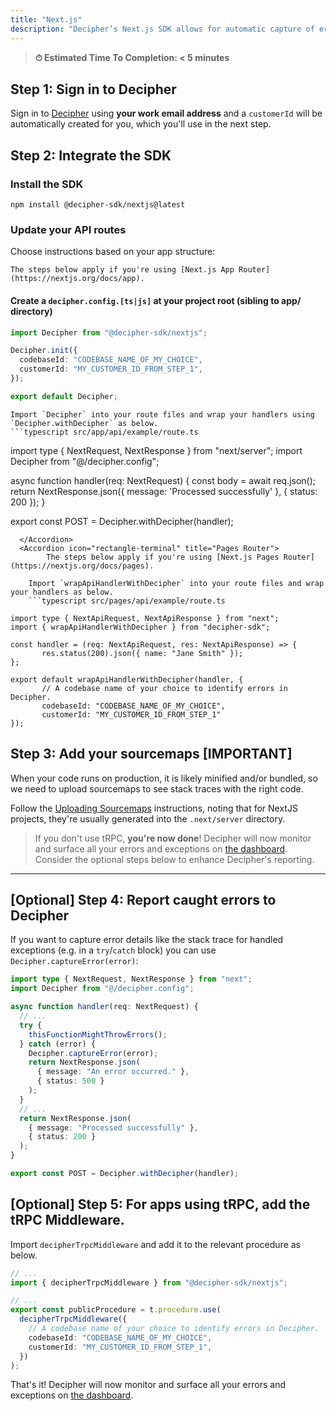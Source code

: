 ```yaml
---
title: "Next.js"
description: "Decipher’s Next.js SDK allows for automatic capture of errors including helpful details like logs and raw payload data."
---
```


> **⏱ Estimated Time To Completion: < 5 minutes**

## Step 1: Sign in to Decipher

Sign in to [Decipher](https://prod.getdecipher.com) using **your work email address** and a `customerId` will be automatically created for you, which you'll use in the next step.

## Step 2: Integrate the SDK

### Install the SDK

```shell Terminal
npm install @decipher-sdk/nextjs@latest
```

### Update your API routes

Choose instructions based on your app structure:

<AccordionGroup>
  <Accordion icon="rectangle-terminal" title="App Router" defaultOpen={true}>

    The steps below apply if you're using [Next.js App Router](https://nextjs.org/docs/app).

#### Create a `decipher.config.[ts|js]` at your project root (sibling to app/ directory)

```typescript src/decipher.config.ts
import Decipher from "@decipher-sdk/nextjs";

Decipher.init({
  codebaseId: "CODEBASE_NAME_OF_MY_CHOICE",
  customerId: "MY_CUSTOMER_ID_FROM_STEP_1",
});

export default Decipher;
```

    Import `Decipher` into your route files and wrap your handlers using `Decipher.withDecipher` as below.
    ```typescript src/app/api/example/route.ts

import type { NextRequest, NextResponse } from "next/server";
import Decipher from "@/decipher.config";

async function handler(req: NextRequest) {
       const body = await req.json();
       return NextResponse.json({ message: 'Processed successfully' },
       { status: 200 });
}

export const POST = Decipher.withDecipher(handler);
```
  </Accordion>
  <Accordion icon="rectangle-terminal" title="Pages Router">
        The steps below apply if you're using [Next.js Pages Router](https://nextjs.org/docs/pages).

    Import `wrapApiHandlerWithDecipher` into your route files and wrap your handlers as below.
    ```typescript src/pages/api/example/route.ts

import type { NextApiRequest, NextApiResponse } from "next";
import { wrapApiHandlerWithDecipher } from "decipher-sdk";

const handler = (req: NextApiRequest, res: NextApiResponse) => {
       res.status(200).json({ name: "Jane Smith" });
};

export default wrapApiHandlerWithDecipher(handler, {
       // A codebase name of your choice to identify errors in Decipher.
       codebaseId: "CODEBASE_NAME_OF_MY_CHOICE",
       customerId: "MY_CUSTOMER_ID_FROM_STEP_1"
});
```
  </Accordion>
</AccordionGroup>

## Step 3: Add your sourcemaps [IMPORTANT]

When your code runs on production, it is likely minified and/or bundled, so we need to upload sourcemaps to see stack traces with the right code.

Follow the [Uploading Sourcemaps](/sourcemaps) instructions, noting that for NextJS projects, they're usually generated into the `.next/server` directory.

> If you don't use tRPC, **you're now done**! Decipher will now monitor and surface all your errors and exceptions on [the dashboard](https://www.prod.getdecipher.com). Consider the optional steps below to enhance Decipher's reporting.


---

## [Optional] Step 4: Report caught errors to Decipher

If you want to capture error details like the stack trace for handled exceptions (e.g. in a `try`/`catch` block) you can use `Decipher.captureError(error)`:

```typescript route.ts
import type { NextRequest, NextResponse } from "next";
import Decipher from "@/decipher.config";

async function handler(req: NextRequest) {
  // ...
  try {
    thisFunctionMightThrowErrors();
  } catch (error) {
    Decipher.captureError(error);
    return NextResponse.json(
      { message: "An error occurred." },
      { status: 500 }
    );
  }
  // ...
  return NextResponse.json(
    { message: "Processed successfully" },
    { status: 200 }
  );
}

export const POST = Decipher.withDecipher(handler);
```

## [Optional] Step 5: For apps using tRPC, add the tRPC Middleware.

Import `decipherTrpcMiddleware` and add it to the relevant procedure as below.

```typescript src/server/api/trpc.ts
// ...
import { decipherTrpcMiddleware } from "@decipher-sdk/nextjs";

// ...
export const publicProcedure = t.procedure.use(
  decipherTrpcMiddleware({
    // A codebase name of your choice to identify errors in Decipher.
    codebaseId: "CODEBASE_NAME_OF_MY_CHOICE",
    customerId: "MY_CUSTOMER_ID_FROM_STEP_1",
  })
);
```

That's it! Decipher will now monitor and surface all your errors and exceptions on [the dashboard](https://www.prod.getdecipher.com).
